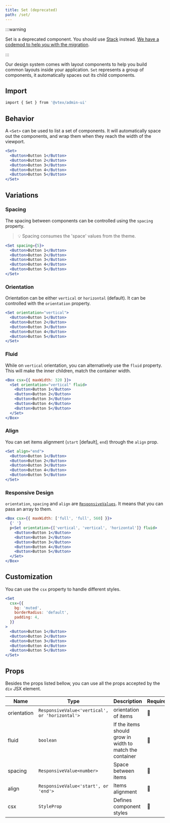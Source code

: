 ```yaml
---
title: Set (deprecated)
path: /set/
---
```


:::warning

Set is a deprecated component. You should use [Stack](/guidelines/components/stack/) instead. [We have a codemod to help you with the migration](https://github.com/vtex/admin-ui/blob/main/packages/admin-ui-codemod/README.md).

:::

Our design system comes with layout components to help you build common layouts inside your application. `Set` represents a group of components, it automatically spaces out its child components.

## Import

```sh isStatic
import { Set } from '@vtex/admin-ui'
```

## Behavior

A `<Set>` can be used to list a set of components. It will automatically space out the components, and wrap them when they reach the width of the viewport.

```jsx
<Set>
  <Button>Button 1</Button>
  <Button>Button 2</Button>
  <Button>Button 3</Button>
  <Button>Button 4</Button>
  <Button>Button 5</Button>
</Set>
```

## Variations

### Spacing

The spacing between components can be controlled using the `spacing` property.

> 💡 Spacing consumes the 'space' values from the theme.

```jsx
<Set spacing={5}>
  <Button>Button 1</Button>
  <Button>Button 2</Button>
  <Button>Button 3</Button>
  <Button>Button 4</Button>
  <Button>Button 5</Button>
</Set>
```

### Orientation

Orientation can be either `vertical` or `horizontal` (default). It can be controlled with the `orientation` property.

```jsx
<Set orientation="vertical">
  <Button>Button 1</Button>
  <Button>Button 2</Button>
  <Button>Button 3</Button>
  <Button>Button 4</Button>
  <Button>Button 5</Button>
</Set>
```

### Fluid

While on `vertical` orientation, you can alternatively use the `fluid` property. This will make the inner children, match the container width.

```jsx
<Box csx={{ maxWidth: 320 }}>
  <Set orientation="vertical" fluid>
    <Button>Button 1</Button>
    <Button>Button 2</Button>
    <Button>Button 3</Button>
    <Button>Button 4</Button>
    <Button>Button 5</Button>
  </Set>
</Box>
```

### Align

You can set items alignment (`start` [default], `end`) through the `align` prop.

```jsx
<Set align="end">
  <Button>Button 1</Button>
  <Button>Button 2</Button>
  <Button>Button 3</Button>
  <Button>Button 4</Button>
  <Button>Button 5</Button>
</Set>
```

### Responsive Design

`orientation`, `spacing` and `align` are [`ResponsiveValues`](/guidelines/responsive-design/#responsive-values). It means that you can pass an array to them.

```jsx
<Box csx={{ maxWidth: ['full', 'full', 560] }}>
  {' '}
  p<Set orientation={['vertical', 'vertical', 'horizontal']} fluid>
    <Button>Button 1</Button>
    <Button>Button 2</Button>
    <Button>Button 3</Button>
    <Button>Button 4</Button>
    <Button>Button 5</Button>
  </Set>
</Box>
```

## Customization

You can use the `csx` property to handle different styles.

```jsx
<Set
  csx={{
    bg: 'muted',
    borderRadius: 'default',
    padding: 4,
  }}
>
  <Button>Button 1</Button>
  <Button>Button 2</Button>
  <Button>Button 3</Button>
  <Button>Button 4</Button>
  <Button>Button 5</Button>
</Set>
```

## Props

Besides the props listed bellow, you can use all the props accepted by the `div` JSX element.

| Name        | Type                                           | Description                                              | Required | Default      |
| ----------- | ---------------------------------------------- | -------------------------------------------------------- | -------- | ------------ |
| orientation | `ResponsiveValue<'vertical', or 'horizontal'>` | orientation of items                                     | 🚫       | `'vertical'` |
| fluid       | `boolean`                                      | If the items should grow in width to match the container | 🚫       | `false`      |
| spacing     | `ResponsiveValue<number>`                      | Space between items                                      | 🚫       | `0`          |
| align       | `ResponsiveValue<'start', or 'end'>`           | Items alignment                                          | 🚫       | `start`      |
| csx         | `StyleProp`                                    | Defines component styles                                 | 🚫       | `{}`         |
